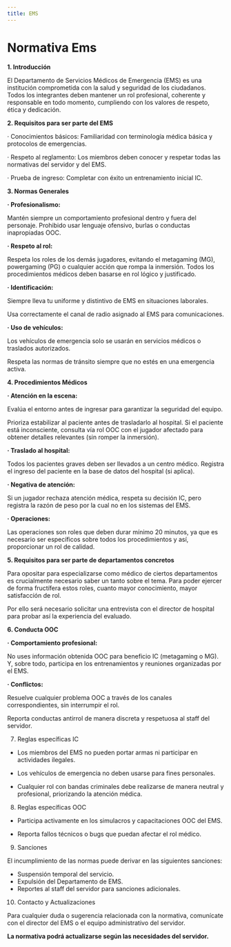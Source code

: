 ```yaml
---
title: EMS
---
```



# **Normativa Ems**

**1. Introducción**

El Departamento de Servicios Médicos de Emergencia (EMS) es una institución comprometida con la salud y seguridad de los ciudadanos. Todos los integrantes deben mantener un rol profesional, coherente y responsable en todo momento, cumpliendo con los valores de respeto, ética y dedicación.

**2. Requisitos para ser parte del EMS**

· Conocimientos básicos: Familiaridad con terminología médica básica y protocolos de emergencias. 

· Respeto al reglamento: Los miembros deben conocer y respetar todas las normativas 
del servidor y del EMS. 

· Prueba de ingreso: Completar con éxito un entrenamiento inicial IC. 

**3. Normas Generales**

**· Profesionalismo:**

Mantén siempre un comportamiento profesional dentro y fuera del personaje. Prohibido usar lenguaje ofensivo, burlas o conductas inapropiadas OOC.

**· Respeto al rol:** 

Respeta los roles de los demás jugadores, evitando el metagaming (MG), powergaming (PG) o cualquier acción que rompa la inmersión. Todos los procedimientos médicos 
deben basarse en rol lógico y justificado.

**· Identificación:** 

Siempre lleva tu uniforme y distintivo de EMS en situaciones laborales.

Usa correctamente el canal de radio asignado al EMS para comunicaciones.

**· Uso de vehículos:** 

Los vehículos de emergencia solo se usarán en servicios médicos o traslados autorizados.

Respeta las normas de tránsito siempre que no estés en una emergencia activa.

**4. Procedimientos Médicos**

**· Atención en la escena:**

Evalúa el entorno antes de ingresar para garantizar la seguridad del equipo.

Prioriza estabilizar al paciente antes de trasladarlo al hospital. Si el paciente está inconsciente, consulta vía rol OOC con el jugador afectado para obtener detalles relevantes (sin romper la inmersión).

**· Traslado al hospital:**

Todos los pacientes graves deben ser llevados a un centro médico. Registra el ingreso del paciente en la base de datos del hospital (si aplica).

**· Negativa de atención:**

Si un jugador rechaza atención médica, respeta su decisión IC, pero registra la razón de peso por la cual no en los sistemas del EMS.

**· Operaciones:**

Las operaciones son roles que deben durar mínimo 20 minutos, ya que es necesario ser específicos sobre todos los procedimientos y así, proporcionar un rol de calidad.

**5. Requisitos para ser parte de departamentos concretos**

Para opositar para especializarse como médico de ciertos departamentos es crucialmente necesario saber un tanto sobre el tema. Para poder ejercer de forma fructífera estos roles, cuanto mayor conocimiento, mayor satisfacción de rol.

Por ello será necesario solicitar una entrevista con el director de hospital para probar así la experiencia del evaluado.

**6. Conducta OOC**

**· Comportamiento profesional:**

No uses información obtenida OOC para beneficio IC (metagaming o MG). Y, sobre todo, 
participa en los entrenamientos y reuniones organizadas por el EMS.

**· Conflictos:** 

Resuelve cualquier problema OOC a través de los canales correspondientes, sin interrumpir el rol. 

Reporta conductas antirrol de manera discreta y respetuosa al staff del servidor.

7. Reglas específicas IC 

- Los miembros del EMS no pueden portar armas ni participar en actividades ilegales.

- Los vehículos de emergencia no deben usarse para fines personales.

- Cualquier rol con bandas criminales debe realizarse de manera neutral y profesional, priorizando la atención médica.

8. Reglas específicas OOC 

- Participa activamente en los simulacros y capacitaciones OOC del EMS.

- Reporta fallos técnicos o bugs que puedan afectar el rol médico.

9. Sanciones

El incumplimiento de las normas puede derivar en las siguientes sanciones:

 - Suspensión temporal del servicio.
 - Expulsión del Departamento de EMS.
 - Reportes al staff del servidor para sanciones adicionales.

10. Contacto y Actualizaciones

Para cualquier duda o sugerencia relacionada con la normativa, comunícate con el director del EMS o el equipo administrativo del servidor.

**La normativa podrá actualizarse según las necesidades del servidor.** 

